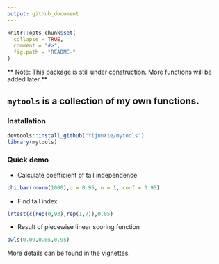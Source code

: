 ```yaml
---
output: github_document
---
```


<!-- README.md is generated from README.Rmd. Please edit that file -->

```r
knitr::opts_chunk$set(
  collapse = TRUE,
  comment = "#>",
  fig.path = "README-"
)
```

** Note: This package is still under construction. More functions will be added later.**

## `mytools` is a collection of my own functions.

### Installation
```r
devtools::install_github("YijunXie/mytools")
library(mytools)
```

### Quick demo
- Calculate coefficient of tail independence
```r
chi.bar(rnorm(1000),q = 0.95, n = 1, conf = 0.95)
```

- Find tail index
```r
lrtest(c(rep(0,93),rep(1,7)),0.05)  
```

- Result of piecewise linear scoring function
```r
pwls(0.09,0.05,0.95)
```

More details can be found in the vignettes.

